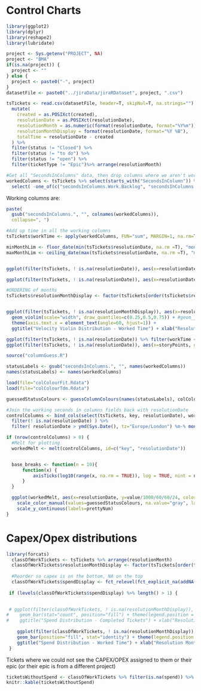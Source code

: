 # Control Charts

```r

library(ggplot2)
library(dplyr)
library(reshape2)
library(lubridate)
```

```r

project <- Sys.getenv("PROJECT", NA)
project <- "BMA"
if(is.na(project)) {
  project <- ""
} else { 
  project <- paste0("-", project)
}
datasetFile <- paste0("../jiraData/jiraRDataset", project, ".csv")

tsTickets <- read.csv(datasetFile, header=T, skipNul=T, na.strings="") %>%
  mutate(
    created = as.POSIXct(created), 
    resolutionDate = as.POSIXct(resolutionDate),
    resolutionMonth = as.numeric(format(resolutionDate, format="%Y%m")),
    resolutionMonthDisplay = format(resolutionDate, format="%Y %B"),
    totalTime = resolutionDate - created
  ) %>% 
  filter(status != "Closed") %>% 
  filter(status != "to do") %>% 
  filter(status != "open") %>%
  filter(ticketType != "Epic")%>% arrange(resolutionMonth)

#Get all "SecondsInColumns" data, then drop columns where we aren't working on it
workedColumns <- tsTickets %>% select(starts_with("SecondsInColumn")) %>%
  select( -one_of(c("secondsInColumns.Work.Backlog", "secondsInColumns.Backlog", "secondsInColumns.Next.Up", "secondsInColumns.New", "secondsInColumns.Done", "secondsInColumns.Closed", "secondsInColumns.Resolved", "secondsInColumns.Open", "secondsInColumns.Reopened")))


```

Working columns are:

```r
paste(
  gsub("secondsInColumns.", "", colnames(workedColumns)),
  collapse=", ")

#Add up time in all the working columns
tsTickets$workTime <- apply(workedColumns, FUN="sum", MARGIN=1, na.rm=T)

minMonthLim <- floor_date(min(tsTickets$resolutionDate, na.rm =T), "month")
maxMonthLim <- ceiling_date(max(tsTickets$resolutionDate, na.rm =T), "month")


ggplot(filter(tsTickets, ! is.na(resolutionDate)), aes(x=resolutionDate, y=totalTime/24/60/60)) + geom_point() + geom_smooth(na.rm=T, fullrange=T) + ggtitle("Cycle Time - created to resolved") + ylab("Days") + xlab("Resolution Month") + expand_limits(x=c(minMonthLim, maxMonthLim))

ggplot(filter(tsTickets, ! is.na(resolutionDate)), aes(x=resolutionDate, y=workTime/24/60/60/1000)) + geom_point() + geom_smooth(na.rm=T, fullrange=T) + ggtitle("Cycle Time - Worked Time") + ylab("Days") + xlab("Resolution Month") + expand_limits(x=c(minMonthLim, maxMonthLim))

```



```r

#ORDERING of months
tsTickets$resolutionMonthDisplay <- factor(tsTickets[order(tsTickets$resolutionMonth), "resolutionMonthDisplay"], levels=unique(tsTickets[order(tsTickets$resolutionMonth), "resolutionMonthDisplay"]))


ggplot(filter(tsTickets, ! is.na(resolutionMonthDisplay)), aes(x=resolutionMonthDisplay, y=workTime/24/60/60/1000)) + 
  geom_violin(scale="width", draw_quantiles=c(0.25,0.5,0.75)) + #geom_jitter(height=0, size=0.2, width=0.2) +
  theme(axis.text.x = element_text(angle=60, hjust=1)) +
  ggtitle("Velocity Violin Distribution - Worked Time") + xlab("Resolution Month") + ylab("Days")

```


```r
ggplot(filter(tsTickets, ! is.na(resolutionDate)) %>% filter(workTime < quantile(workTime, 0.95)), aes(x=storyPoints, group=storyPoints, y=workTime/24/60/60/1000)) + geom_violin() + ggbeeswarm::geom_quasirandom(alpha=0.3, size=0.5) + ggtitle("Story Size vs Work Time", subtitle("Excluding longest 5% of tickets")) + ylab("Days")
ggplot(filter(tsTickets, ! is.na(resolutionDate)), aes(x=storyPoints, group=storyPoints, y=totalTime/24/60/60)) + geom_violin() + ggbeeswarm::geom_quasirandom(alpha=0.3, size=0.5)
```

```r
source("columnGuess.R")

statusLabels <- gsub("secondsInColumns.", "", names(workedColumns))
names(statusLabels) <- names(workedColumns)

load(file="colColourFit.Rdata")
load(file="colColourTdm.Rdata")

guessedStatusColours <- guessColumnColours(names(statusLabels), colColourFit, colColourTdm)

#Join the working seconds in columns fields back with resolutionDate
controlColumns <- bind_cols(select(tsTickets, key, resolutionDate), workedColumns) %>%
  filter(! is.na(resolutionDate) ) %>% 
  filter( resolutionDate > ymd(Sys.Date(), tz="Europe/London") %m-% months(3) )

if (nrow(controlColumns) > 0) {
  #Melt for plotting
  workedMelt <- melt(controlColumns, id=c("key", "resolutionDate"))


  base_breaks <- function(n = 10){
      function(x) {
          axisTicks(log10(range(x, na.rm = TRUE)), log = TRUE, nint = n)
      }
  }

  ggplot(workedMelt, aes(x=resolutionDate, y=value/1000/60/60/24, color=variable)) + geom_point() + ylab("Hours") + xlab("Resolution Date") + facet_wrap(~variable, ncol=2, scales="free_y") +
    scale_color_manual(values=guessedStatusColours, na.value="gray", labels=statusLabels, name="Column") + theme(legend.position="None") + geom_smooth(na.rm = T, se=T) +
    scale_y_continuous(labels=prettyNum)
}

```

# Capex/Opex distributions

```r
library(forcats)
  classOfWorkTickets <- tsTickets %>% arrange(resolutionMonth)
  classOfWorkTickets$resolutionMonthDisplay <- factor(tsTickets[order(tsTickets$resolutionMonth), "resolutionMonthDisplay"], levels=unique(tsTickets[order(tsTickets$resolutionMonth), "resolutionMonthDisplay"]))
  
  #Reorder so capex is on the bottom, NA on the top
  classOfWorkTickets$spendDisplay <- fct_relevel(fct_explicit_na(addNA(classOfWorkTickets$spend), "NA"), "NA", "OPEX", "CAPEX")
  
 if (levels(classOfWorkTickets$spendDisplay) %>% length() > 1) {

  
 # ggplot(filter(classOfWorkTickets, ! is.na(resolutionMonthDisplay)), aes(x=resolutionMonthDisplay, fill=NA)) + scale_fill_discrete(name=NULL) +
#    geom_bar(stat="count", position="fill") + theme(legend.position = "bottom", axis.text.x = element_text(angle=60, hjust=1)) + 
#    ggtitle("Spend Distribution - Completed Tickets") + xlab("Resolution Month") + ylab("Spend %")
  
    ggplot(filter(classOfWorkTickets, ! is.na(resolutionMonthDisplay)), aes(x=resolutionMonthDisplay, y=workTime, fill=spendDisplay)) + scale_fill_manual(name=NULL, values=c("OPEX"="#F8766D", "CAPEX"="#00BFC4", "NA"="grey50")) +
    geom_bar(position="fill", stat="identity") + theme(legend.position = "bottom", axis.text.x = element_text(angle=60, hjust=1)) + 
    ggtitle("Spend Distribution - Worked Time") + xlab("Resolution Month") + ylab("Spend %")
 }

```
    
Tickets where we could not see the CAPEX/OPEX assigned to them or their epic (or their epic is from a different project)

```r
ticketsWithoutSpend <- classOfWorkTickets %>% filter(is.na(spend)) %>% filter(! is.na(resolutionMonthDisplay)) %>% select(key, epicLink)
knitr::kable(ticketsWithoutSpend)
```
